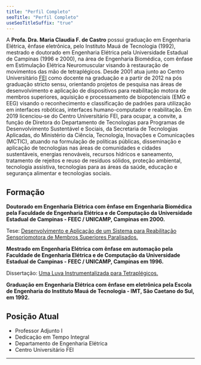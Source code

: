 ```yaml
---
title: "Perfil Completo"
seoTitle: "Perfil Completo"
useSeoTitleSuffix: "true"
---
```



A **Profa. Dra. Maria Claudia F. de Castro** possui graduação em Engenharia Elétrica,
ênfase eletrônica, pelo Instituto Mauá de Tecnologia (1992), mestrado e doutorado
em Engenharia Elétrica pela Universidade Estadual de Campinas (1996 e 2000), na
área de Engenharia Biomédica, com ênfase em Estimulação Elétrica Neuromuscular
visando à restauração de movimentos das mão de tetraplégicos. Desde 2001 atua
junto ao Centro Universitário [FEI](https://portal.fei.edu.br/) como docente na
graduação e a partir de 2012 na pós graduação stricto sensu, orientando projetos
de pesquisa nas áreas de desenvolvimento e aplicação de dispositivos para reabilitação
motora de membros superiores, aquisição e processamento de biopotenciais (EMG e EEG) visando o
reconhecimento e classificação de padrões para utilização em interfaces robóticas,
interfaces humano-computador e reabilitação. Em 2019 licenciou-se do Centro Universitário FEI,
para ocupar, a convite, a função de Diretora do Departamento de Tecnologias para
Programas de Desenvolvimento Sustentável e Sociais, da Secretaria de
Tecnologias Aplicadas, do Ministério da Ciência, Tecnologia, Inovações e
Comunicações (MCTIC), atuando na formulação de políticas públicas, disseminação
e aplicação de tecnologias nas áreas de comunidades e cidades sustentáveis,
energias renováveis, recursos hídricos e saneamento, tratamento de rejeitos e
reuso de resíduos sólidos, proteção ambiental, tecnologia assistiva, tecnologias
para as áreas da saúde, educação e segurança alimentar e tecnologias sociais.

## Formação

**Doutorado em Engenharia Elétrica com ênfase em Engenharia Biomédica pela Faculdade
de Engenharia Elétrica e de Computação da Universidade Estadual de Campinas - FEEC / UNICAMP, Campinas em 2000.**

Tese: [Desenvolvimento e Aplicação de um Sistema para Reabilitação Sensoriomotora de Membros Superiores Paralisados.](http://www.bibliotecadigital.unicamp.br/document/?code=vtls000202800)

**Mestrado em Engenharia Elétrica com ênfase em automação pela Faculdade de Engenharia Elétrica e de Computação da Universidade Estadual de Campinas - FEEC / UNICAMP, Campinas em 1996.**

Dissertação: [Uma Luva Instrumentalizada para Tetraplégicos.](http://www.bibliotecadigital.unicamp.br/document/?code=vtls000104125)

**Graduação em Engenharia Elétrica com ênfase em eletrônica pela Escola de Engenharia do Instituto Mauá de Tecnologia - IMT, São Caetano do Sul, em 1992.**


## Posição Atual

- Professor Adjunto I
- Dedicação em Tempo Integral
- Departamento de Engenharia Elétrica
- Centro Universitário FEI

---